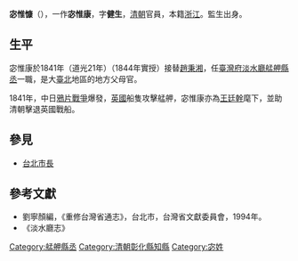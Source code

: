 '''宓惟慷'''（{{bd|？||？||}}），一作'''宓惟康'''，字'''健生'''，[[清朝|清朝]]官員，本籍[[浙江|浙江]]。監生出身。

== 生平 ==
宓惟康於1841年（道光21年）（1844年實授）接替[[趙秉湘|趙秉湘]]，任[[臺灣府淡水廳艋舺縣丞|臺灣府淡水廳艋舺縣丞]]一職，是大[[臺北|臺北]]地區的地方父母官。

1841年，中日[[鴉片戰爭|鴉片戰爭]]爆發，[[英國|英國]]船隻攻擊艋舺，宓惟康亦為[[王廷幹|王廷幹]]麾下，並助清朝擊退英國戰船。

==參見==
*[[台北市長|台北市長]]

==參考文獻==
*劉寧顏編，《重修台灣省通志》，台北市，台灣省文獻委員會，1994年。
*《淡水廳志》

{{start box}}
{{s-off}}
{{s-before|[[趙秉湘|趙秉湘]]}}
{{s-title|[[艋舺縣丞|艋舺縣丞]]|1841年上任}}
{{s-after|[[冉正品|冉正品]]}}
{{end box}}

[[Category:艋舺縣丞|Category:艋舺縣丞]]
[[Category:清朝彰化縣知縣|Category:清朝彰化縣知縣]]
[[Category:宓姓|Category:宓姓]]